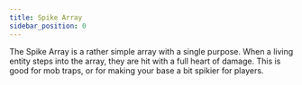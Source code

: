 ```yaml
---
title: Spike Array
sidebar_position: 0
---
```



The Spike Array is a rather simple array with a single purpose. When a living entity steps into the array, they are hit with a full heart of damage. This is good for mob traps, or for making your base a bit spikier for players.

